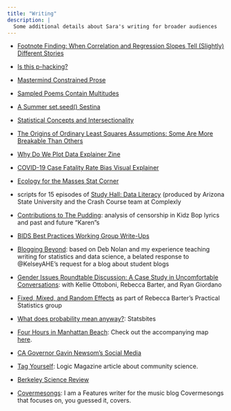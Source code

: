 ```yaml
---
title: "Writing"
description: |
  Some additional details about Sara's writing for broader audiences
---
```


- [Footnote Finding: When Correlation and Regression Slopes Tell (Slightly) Different Stories](https://mathvoices.ams.org/featurecolumn/2025/03/01/footnote-finding/)

- [Is this p-hacking?](https://mathvoices.ams.org/featurecolumn/2024/03/01/is-this-p-hacking/)

- [Mastermind Constrained Prose](https://www.tandfonline.com/doi/full/10.1080/10724117.2024.2312039)

- [Sampled Poems Contain Multitudes](https://mathvoices.ams.org/featurecolumn/2023/12/01/sampled-poems-contain-multitudes/)

- [A Summer set.seed() Sestina](https://mathvoices.ams.org/featurecolumn/2023/08/01/a-summer-set-seed-sestina/) 

- [Statistical Concepts and Intersectionality](https://mathvoices.ams.org/featurecolumn/2022/07/01/statistical-concepts-and-intersectionality/)

- [The Origins of Ordinary Least Squares Assumptions: Some Are More Breakable Than Others](https://mathvoices.ams.org/featurecolumn/2022/03/01/ordinary-least-squares/) 

- [Why Do We Plot Data Explainer Zine](https://hdsr.mitpress.mit.edu/pub/49opxv6v/release/1)

- [COVID-19 Case Fatality Rate Bias Visual Explainer](https://hdsr.mitpress.mit.edu/pub/p6sdle0t/release/1)

- [Ecology for the Masses Stat Corner](https://ecologyforthemasses.com/author/sstoudt/)

- scripts for 15 episodes of [Study Hall: Data Literacy](https://www.youtube.com/playlist?list=PLNrrxHpJhC8m_ifiOWl1hquDmdgvcviOt) (produced by Arizona State University and the Crash Course team at Complexly

- [Contributions to The Pudding](https://pudding.cool/author/sara-stoudt/): analysis of censorship in Kidz Bop lyrics and past and future "Karen"s

- [BIDS Best Practices Working Group Write-Ups](https://stuartgeiger.com/articles/2018-11-11-BIDS-best-practices/)

- [Blogging Beyond](https://stat198-spring18.github.io/blog/2018/04/18/blogging-beyond): based on Deb Nolan and my experience teaching writing for statistics and data science, a belated response to @KelseyAHE’s request for a blog about student blogs

- [Gender Issues Roundtable Discussion: A Case Study in Uncomfortable Conversations](ttps://bids.berkeley.edu/news/gender-issues-roundtable-discussion-case-study-uncomfortable-conversations): with Kellie Ottoboni, Rebecca Barter, and Ryan Giordano

- [Fixed, Mixed, and Random Effects](https://rlbarter.github.io/Practical-Statistics/2017/03/03/fixed-mixed-and-random-effects/) as part of Rebecca Barter's Practical Statistics group

- [What does probability mean anyway?](https://statsbites.wordpress.com/2018/04/20/what-does-probability-mean-anyway/): Statsbites

- [Four Hours in Manhattan Beach](https://www.latimes.com/lifestyle/story/2019-09-12/four-hours-manhattan-beach): Check out the accompanying map [here](https://observablehq.com/@sastoudt/beach-brunching).

- [CA Governor Gavin Newsom's Social Media](https://www.latimes.com/california/story/2020-05-10/california-governor-gavin-newsom-twitter-facebook-instagram-trump)

- [Tag Yourself](https://logicmag.io/nature/tag-yourself/): Logic Magazine article about community science. 

- [Berkeley Science Review](https://berkeleysciencereview.com/author/sara-stoudt)

- [Covermesongs](http://www.covermesongs.com/author/sarastoudt"): I am a Features writer for the music blog Covermesongs that focuses on, you guessed it, covers.


